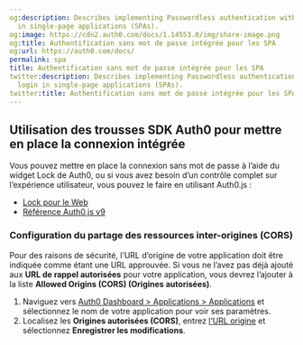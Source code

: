 ```yaml
---
og:description: Describes implementing Passwordless authentication with embedded login
  in single-page applications (SPAs).
og:image: https://cdn2.auth0.com/docs/1.14553.0/img/share-image.png
og:title: Authentification sans mot de passe intégrée pour les SPA
og:url: https://auth0.com/docs/
permalink: spa
title: Authentification sans mot de passe intégrée pour les SPA
twitter:description: Describes implementing Passwordless authentication with embedded
  login in single-page applications (SPAs).
twitter:title: Authentification sans mot de passe intégrée pour les SPA
---
```




## Utilisation des trousses SDK Auth0 pour mettre en place la connexion intégrée

Vous pouvez mettre en place la connexion sans mot de passe à l’aide du widget Lock de Auth0, ou si vous avez besoin d’un contrôle complet sur l’expérience utilisateur, vous pouvez le faire en utilisant Auth0.js :

* [Lock pour le Web](/libraries/lock)
* [Référence Auth0.js v9](/libraries/auth0js)

### Configuration du partage des ressources inter-origines (CORS)

Pour des raisons de sécurité, l’URL d’origine de votre application doit être indiquée comme étant une URL approuvée. Si vous ne l’avez pas déjà ajouté aux **URL de rappel autorisées** pour votre application, vous devrez l’ajouter à la liste **Allowed Origins (CORS) (Origines autorisées)**.

1. Naviguez vers [Auth0 Dashboard > Applications > Applications](%24%7Bmanage_url%7D/#/applications) et sélectionnez le nom de votre application pour voir ses paramètres.
2. Localisez les **Origines autorisées (CORS)**, entrez [l‘URL origine](https://developer.mozilla.org/en-US/docs/Web/HTTP/Headers/Origin) et sélectionnez **Enregistrer les modifications**.